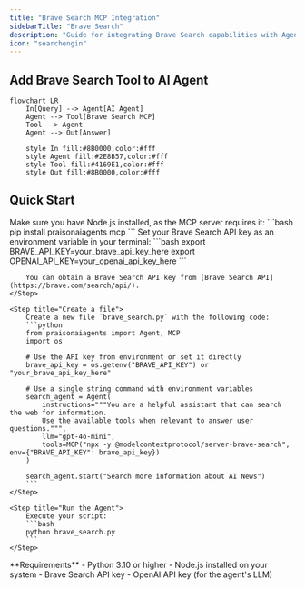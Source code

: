 ```yaml
---
title: "Brave Search MCP Integration"
sidebarTitle: "Brave Search"
description: "Guide for integrating Brave Search capabilities with Agent4ALL agents using MCP"
icon: "searchengin"
---
```


## Add Brave Search Tool to AI Agent

```mermaid
flowchart LR
    In[Query] --> Agent[AI Agent]
    Agent --> Tool[Brave Search MCP]
    Tool --> Agent
    Agent --> Out[Answer]
    
    style In fill:#8B0000,color:#fff
    style Agent fill:#2E8B57,color:#fff
    style Tool fill:#4169E1,color:#fff
    style Out fill:#8B0000,color:#fff
```

## Quick Start

<Steps>
    <Step title="Install Dependencies">
        Make sure you have Node.js installed, as the MCP server requires it:
        ```bash
        pip install praisonaiagents mcp
        ```
    </Step>
    <Step title="Set API Key">
        Set your Brave Search API key as an environment variable in your terminal:
        ```bash
        export BRAVE_API_KEY=your_brave_api_key_here
        export OPENAI_API_KEY=your_openai_api_key_here
        ```
        
        You can obtain a Brave Search API key from [Brave Search API](https://brave.com/search/api/).
    </Step>

    <Step title="Create a file">
        Create a new file `brave_search.py` with the following code:
        ```python
        from praisonaiagents import Agent, MCP
        import os

        # Use the API key from environment or set it directly
        brave_api_key = os.getenv("BRAVE_API_KEY") or "your_brave_api_key_here"

        # Use a single string command with environment variables
        search_agent = Agent(
            instructions="""You are a helpful assistant that can search the web for information.
            Use the available tools when relevant to answer user questions.""",
            llm="gpt-4o-mini",
            tools=MCP("npx -y @modelcontextprotocol/server-brave-search", env={"BRAVE_API_KEY": brave_api_key})
        )

        search_agent.start("Search more information about AI News")
        ```
    </Step>

    <Step title="Run the Agent">
        Execute your script:
        ```bash
        python brave_search.py
        ```
    </Step>
</Steps>

<Note>
  **Requirements**
  - Python 3.10 or higher
  - Node.js installed on your system
  - Brave Search API key
  - OpenAI API key (for the agent's LLM)
</Note>
